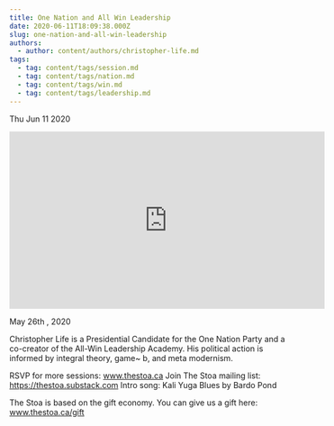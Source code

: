 ```yaml
---
title: One Nation and All Win Leadership
date: 2020-06-11T18:09:38.000Z
slug: one-nation-and-all-win-leadership
authors:
  - author: content/authors/christopher-life.md
tags:
  - tag: content/tags/session.md
  - tag: content/tags/nation.md
  - tag: content/tags/win.md
  - tag: content/tags/leadership.md
---
```






Thu Jun 11 2020

<iframe width="560" height="315" src="https://www.youtube.com/embed/exKQ08w8ZjM" title="One Nation and All Win Leadership w/ Christopher Life" frameborder="0" allow="accelerometer; autoplay; clipboard-write; encrypted-media; gyroscope; picture-in-picture" allowfullscreen ></iframe>

May 26th , 2020

Christopher Life is a Presidential Candidate for the One Nation Party and a co-creator of the All-Win Leadership Academy. His political action is informed by integral theory, game~ b, and meta modernism.

RSVP for more sessions: www.thestoa.ca
Join The Stoa mailing list: https://thestoa.substack.com
Intro song: Kali Yuga Blues by Bardo Pond

The Stoa is based on the gift economy. You can give us a gift here: www.thestoa.ca/gift


